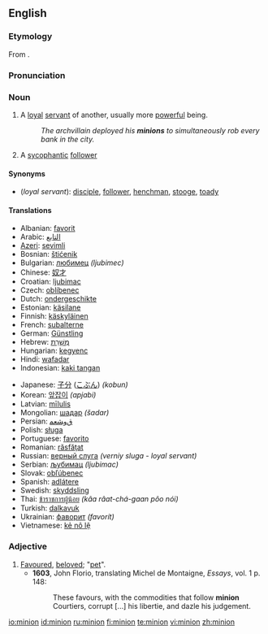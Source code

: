 ==English==
{{wikipedia}}

===Etymology===
From {{etyl|frm}} {{term|mignon||lover, royal favourite, darling}}.

===Pronunciation===
{{IPA|/ˈmɪnjən/}}

===Noun===
{{en-noun}}

# A [[loyal]] [[servant]] of another, usually more [[powerful]] being.
#: ''The archvillain deployed his '''minions''' to simultaneously rob every bank in the city.''
# A [[sycophantic]] [[follower]]

====Synonyms====
* (''loyal servant''): [[disciple]], [[follower]], [[henchman]], [[stooge]], [[toady]]

====Translations====
{{trans-top|loyal servant of another more powerful being}}
* Albanian: [[favorit]]
* Arabic: [[التابع]]
* [[Azeri]]: [[sevimli]]
* Bosnian: [[štićenik]]
* Bulgarian: [[любимец]] ''(ljubimec)''
* Chinese: [[奴才]]
* Croatian: [[ljubimac]]
* Czech: [[oblíbenec]]
* Dutch: [[ondergeschikte]]
* Estonian: [[käsilane]]
* Finnish: [[käskyläinen]]
* French: [[subalterne]]
* German: [[Günstling]]
* Hebrew: [[מְשָׁרֵת]]
* Hungarian: [[kegyenc]]
* Hindi: [[wafadar]]
* Indonesian: [[kaki tangan]]
{{mid}}<!--languages from J to Z go here-->
* Japanese: [[子分]] ([[こぶん]]) ''(kobun)''
* Korean: [[앞잡이]] ''(apjabi)''
* Latvian: [[mīlulis]]
* Mongolian: [[шадар]] ''(šadar)''
* Persian: [[ﻕﻭﺸﻌﻤ]]
* Polish: [[sługa]]
* Portuguese: [[favorito]]
* Romanian: [[răsfăţat]]
* Russian: [[верный слуга]] ''(verniy sluga - loyal servant)''
* Serbian: [[љубимац]] ''(ljubimac)''
* Slovak: [[obľúbenec]]
* Spanish: [[adlátere]]
* Swedish: [[skyddsling]]
* Thai: [[ข้าราชการผู้น้อย]] ''(kâa râat-chá-gaan pôo nói)''
* Turkish: [[dalkavuk]]
* Ukrainian: [[фаворит]] ''(favorít)''
* Vietnamese: [[kẻ nô lệ]]
{{trans-bottom}}

===Adjective===
{{en-adj}}

# [[favoured|Favoured]], [[beloved]]; "[[pet]]".
#* '''1603''', John Florio, translating Michel de Montaigne, ''Essays'', vol. 1 p. 148:
#*: These favours, with the commodities that follow '''minion''' Courtiers, corrupt [...] his libertie, and dazle his judgement.

[[io:minion]]
[[id:minion]]
[[ru:minion]]
[[fi:minion]]
[[te:minion]]
[[vi:minion]]
[[zh:minion]]